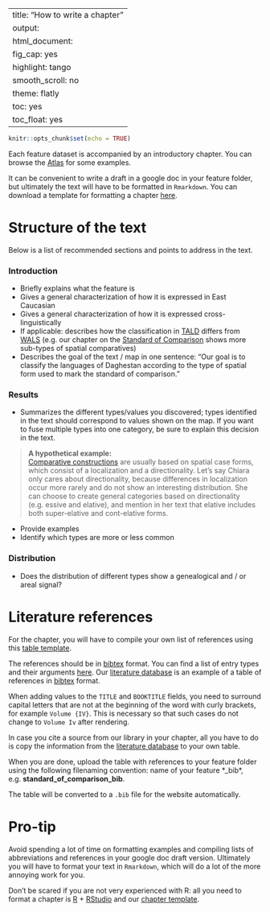 
---
title: "How to write a chapter"
output:
  html_document:
    fig_cap: yes
    highlight: tango
    smooth_scroll: no
    theme: flatly
    toc: yes
    toc_float: yes
---

```r
knitr::opts_chunk$set(echo = TRUE)
```

Each feature dataset is accompanied by an introductory chapter. You can browse the [Atlas](http://lingconlab.ru/dagatlas/features.html) for some examples. 

It can be convenient to write a draft in a google doc in your feature folder, but ultimately the text will have to be formatted in `Rmarkdown`. You can download a template for formatting a chapter [here](chapter_template/chapter_template.Rmd).

# Structure of the text

Below is a list of recommended sections and points to address in the text.

### Introduction
- Briefly explains what the feature is
- Gives a general characterization of how it is expressed in East Caucasian 
- Gives a general characterization of how it is expressed cross-linguistically
- If applicable: describes how the classification in [TALD](http://lingconlab.ru/dagatlas) differs from [WALS](http://wals.info) (e.g. our chapter on the [Standard of Comparison](http://lingconlab.ru/dagatlas/standard_of_comparison.html) shows more sub-types of spatial comparatives)
- Describes the goal of the text / map in one sentence: "Our goal is to classify the languages of Daghestan according to the type of spatial form used to mark the standard of comparison."

### Results
- Summarizes the different types/values you discovered; types identified in the text should correspond to values shown on the map. If you want to fuse multiple types into one category, be sure to explain this decision in the text. 

>**A hypothetical example:**  
[Comparative constructions](http://lingconlab.ru/dagatlas/standard_of_comparison.html) are usually based on spatial case forms, which consist of a localization and a directionality. Let's say Chiara only cares about directionality, because differences in localization occur more rarely and do not show an interesting distribution. She can choose to create general categories based on directionality (e.g. essive and elative), and mention in her text that elative includes both super-elative and cont-elative forms.

- Provide examples
- Identify which types are more or less common

### Distribution

- Does the distribution of different types show a genealogical and / or areal signal?

# Literature references

For the chapter, you will have to compile your own list of references using this [table template](https://drive.google.com/file/d/17QIK00DNzD5OoKNnlPoICryb9Ochj1X1/view?usp=sharing). 

The references should be in [bibtex](https://en.wikipedia.org/wiki/BibTeX) format. You can find a list of entry types and their arguments [here](https://www.bibtex.com/e/entry-types/). Our [literature database](https://docs.google.com/spreadsheets/d/1XmOaGjd3ri6uA6yKBNobEfRqkPnsO3ljy_DssM2JrqM/edit?usp=sharing) is an example of a table of references in [bibtex](https://en.wikipedia.org/wiki/BibTeX) format.

When adding values to the `TITLE` and `BOOKTITLE` fields, you need to surround capital letters that are not at the beginning of the word with curly brackets, for example `Volume {IV}`. This is necessary so that such cases do not change to `Volume Iv` after rendering.

In case you cite a source from our library in your chapter, all you have to do is copy the information from the [literature database](https://docs.google.com/spreadsheets/d/1XmOaGjd3ri6uA6yKBNobEfRqkPnsO3ljy_DssM2JrqM/edit?usp=sharing) to your own table.

When you are done, upload the table with references to your feature folder using the following filenaming convention: name of your feature *_bib*, e.g. **standard_of_comparison_bib**. 

The table will be converted to a `.bib` file for the website automatically.

# Pro-tip

Avoid spending a lot of time on formatting examples and compiling lists of abbreviations and references in your google doc draft version. Ultimately you will have to format your text in `Rmarkdown`, which will do a lot of the more annoying work for you.

Don't be scared if you are not very experienced with R: all you need to format a chapter is [R](https://www.r-project.org) + [RStudio](https://www.rstudio.com) and our [chapter template](chapter_template/chapter_template.Rmd).
